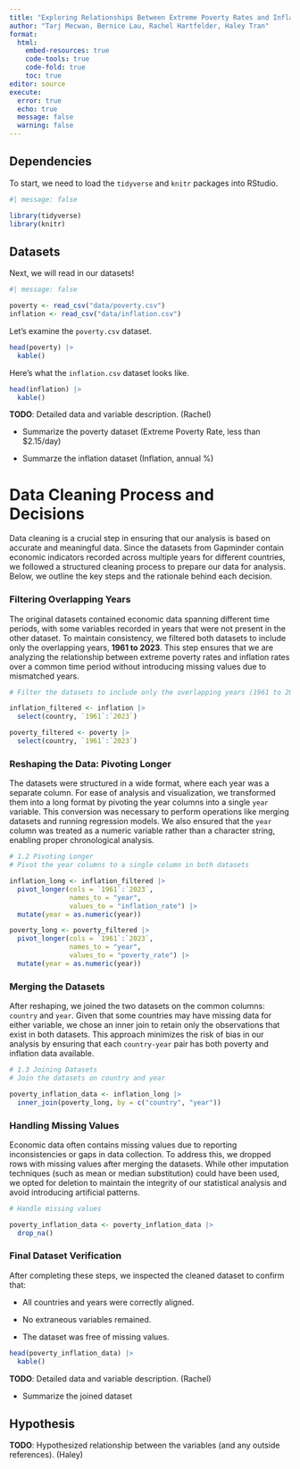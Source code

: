```yaml
---
title: "Exploring Relationships Between Extreme Poverty Rates and Inflation Rates in the World"
author: "Tarj Mecwan, Bernice Lau, Rachel Hartfelder, Haley Tran"
format: 
  html:
    embed-resources: true
    code-tools: true
    code-fold: true
    toc: true
editor: source
execute: 
  error: true
  echo: true
  message: false
  warning: false
---
```


## Dependencies

To start, we need to load the `tidyverse` and `knitr` packages into RStudio.

```r
#| message: false

library(tidyverse)
library(knitr)
```

## Datasets

Next, we will read in our datasets!

```r
#| message: false

poverty <- read_csv("data/poverty.csv")
inflation <- read_csv("data/inflation.csv")
```

Let's examine the `poverty.csv` dataset.

```r
head(poverty) |> 
  kable()
```

Here's what the `inflation.csv` dataset looks like.

```r
head(inflation) |> 
  kable()
```

**TODO**: Detailed data and variable description. (Rachel)

-   Summarize the poverty dataset (Extreme Poverty Rate, less than \$2.15/day)

-   Summarze the inflation dataset (Inflation, annual %)

# Data Cleaning Process and Decisions

Data cleaning is a crucial step in ensuring that our analysis is based on accurate and meaningful data. Since the datasets from Gapminder contain economic indicators recorded across multiple years for different countries, we followed a structured cleaning process to prepare our data for analysis. Below, we outline the key steps and the rationale behind each decision.

### Filtering Overlapping Years

The original datasets contained economic data spanning different time periods, with some variables recorded in years that were not present in the other dataset. To maintain consistency, we filtered both datasets to include only the overlapping years, **1961 to 2023**. This step ensures that we are analyzing the relationship between extreme poverty rates and inflation rates over a common time period without introducing missing values due to mismatched years.

```r
# Filter the datasets to include only the overlapping years (1961 to 2023):

inflation_filtered <- inflation |>
  select(country, `1961`:`2023`)

poverty_filtered <- poverty |>
  select(country, `1961`:`2023`)

```

### Reshaping the Data: Pivoting Longer

The datasets were structured in a wide format, where each year was a separate column. For ease of analysis and visualization, we transformed them into a long format by pivoting the year columns into a single `year` variable. This conversion was necessary to perform operations like merging datasets and running regression models. We also ensured that the `year` column was treated as a numeric variable rather than a character string, enabling proper chronological analysis.

```r
# 1.2 Pivoting Longer
# Pivot the year columns to a single column in both datasets

inflation_long <- inflation_filtered |>
  pivot_longer(cols = `1961`:`2023`, 
               names_to = "year", 
               values_to = "inflation_rate") |>
  mutate(year = as.numeric(year))

poverty_long <- poverty_filtered |>
  pivot_longer(cols = `1961`:`2023`, 
               names_to = "year", 
               values_to = "poverty_rate") |>
  mutate(year = as.numeric(year))

```

### Merging the Datasets

After reshaping, we joined the two datasets on the common columns: `country` and `year`. Given that some countries may have missing data for either variable, we chose an inner join to retain only the observations that exist in both datasets. This approach minimizes the risk of bias in our analysis by ensuring that each `country-year` pair has both poverty and inflation data available.

```r
# 1.3 Joining Datasets
# Join the datasets on country and year

poverty_inflation_data <- inflation_long |>
  inner_join(poverty_long, by = c("country", "year"))

```

### Handling Missing Values

Economic data often contains missing values due to reporting inconsistencies or gaps in data collection. To address this, we dropped rows with missing values after merging the datasets. While other imputation techniques (such as mean or median substitution) could have been used, we opted for deletion to maintain the integrity of our statistical analysis and avoid introducing artificial patterns.

```r
# Handle missing values

poverty_inflation_data <- poverty_inflation_data |>
  drop_na()

```

### Final Dataset Verification

After completing these steps, we inspected the cleaned dataset to confirm that:

-   All countries and years were correctly aligned.

-   No extraneous variables remained.

-   The dataset was free of missing values.

```r
head(poverty_inflation_data) |>
  kable()
```

**TODO**: Detailed data and variable description. (Rachel)

-   Summarize the joined dataset

## Hypothesis

**TODO**: Hypothesized relationship between the variables (and any outside references). (Haley)
